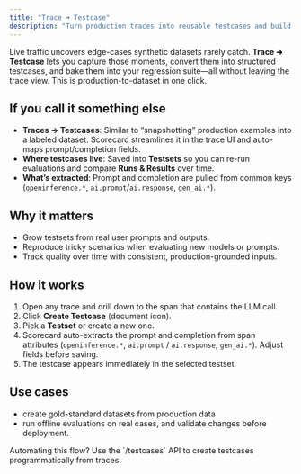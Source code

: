 ```yaml
---
title: "Trace ➜ Testcase"
description: "Turn production traces into reusable testcases and build datasets from real traffic."
---
```



Live traffic uncovers edge-cases synthetic datasets rarely catch. **Trace ➜ Testcase** lets you capture those moments, convert them into structured testcases, and bake them into your regression suite—all without leaving the trace view. This is production-to-dataset in one click.

## If you call it something else

- **Traces → Testcases**: Similar to “snapshotting” production examples into a labeled dataset. Scorecard streamlines it in the trace UI and auto-maps prompt/completion fields.
- **Where testcases live**: Saved into **Testsets** so you can re-run evaluations and compare **Runs & Results** over time.
- **What’s extracted**: Prompt and completion are pulled from common keys (`openinference.*`, `ai.prompt`/`ai.response`, `gen_ai.*`).

<DarkLightImage
  lightSrc="/images/tracing-light.png"
  darkSrc="/images/tracing-dark.png"
  caption="Create testcase from span."
  alt="Create testcase from span screenshot."
/>

## Why it matters

- Grow testsets from real user prompts and outputs.
- Reproduce tricky scenarios when evaluating new models or prompts.
- Track quality over time with consistent, production-grounded inputs.

## How it works

1. Open any trace and drill down to the span that contains the LLM call.
2. Click **Create Testcase** (document icon).
3. Pick a **Testset** or create a new one.
4. Scorecard auto-extracts the prompt and completion from span attributes (`openinference.*`, `ai.prompt` / `ai.response`, `gen_ai.*`). Adjust fields before saving.
5. The testcase appears immediately in the selected testset.

<DarkLightImage
  lightSrc="/images/tracing-dark.png"
  darkSrc="/images/tracing-light.png"
  caption="Field mapping dialog."
  alt="Field mapping dialog screenshot."
/>

## Use cases

- create gold-standard datasets from production data
- run offline evaluations on real cases, and validate changes before deployment.

<Info>
Automating this flow? Use the `/testcases` API to create testcases programmatically from traces.
</Info>
